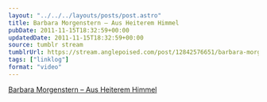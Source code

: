 ```yaml
---
layout: "../../../layouts/posts/post.astro"
title: Barbara Morgenstern – Aus Heiterem Himmel
pubDate: 2011-11-15T18:32:59+00:00
updatedDate: 2011-11-15T18:32:59+00:00
source: tumblr stream
tumblrUrl: https://stream.anglepoised.com/post/12842576651/barbara-morgenstern-aus-heiterem-himmel
tags: ["linklog"]
format: "video"
---
```



<YouTube id="https://www.youtube.com/watch?v=hoUmqUNlX2M" />

[Barbara Morgenstern &#8211; Aus Heiterem Himmel][1]

[1]: https://www.youtube.com/watch?v=hoUmqUNlX2M
